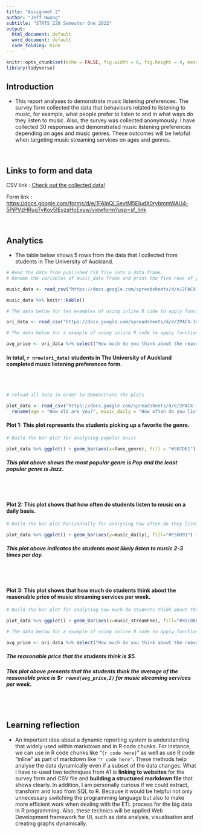 ```yaml
---
title: "Assignmet 2"
author: "Jeff Hwang"
subtitle: "STATS 220 Semester One 2022"
output:
  html_document: default
  word_document: default
  code_folding: hide
---
```


```r

knitr::opts_chunk$set(echo = FALSE, fig.width = 6, fig.height = 4, message = FALSE, warning = FALSE, error = FALSE)
library(tidyverse)

```


## Introduction

* This report analyses to demonstrate music listening preferences. The survey form collected the data that behaviours related to listening to music, for example, what people prefer to listen to and in what ways do they listen to music. Also, the survey was collected anonymously. I have collected 30 responses and demonstrated music listening preferences depending on ages and music genres. These outcomes will be helpful when targeting music streaming services on ages and genres.

\

## Links to form and data

CSV link : [Check out the collected data!](https://docs.google.com/spreadsheets/d/e/2PACX-1vR6Z4tIgpPVBpn4DKE-TbHGPOJs5kHAKSIqQz0OGdkQp25U5UDBlqy5NIqTDGJeL1HGktbeDXe8pi4y/pub?output=csv)

Form link : <https://docs.google.com/forms/d/e/1FAIpQLSevtM5EIudX0rybmmWAU4-5PjPVzHRugTvKov5IEyzsHoExyw/viewform?usp=sf_link>

\

## Analytics

* The table below shows 5 rows from the data that I collected from students in The University of Auckland.

```r

# Read the data from published CSV file into a data frame.
# Rename the variables of music_data frame and print the five rows of your data

music_data <- read_csv("https://docs.google.com/spreadsheets/d/e/2PACX-1vR6Z4tIgpPVBpn4DKE-TbHGPOJs5kHAKSIqQz0OGdkQp25U5UDBlqy5NIqTDGJeL1HGktbeDXe8pi4y/pub?output=csv") %>% rename(age = "How old are you?", music_daily = "How often do you listen to music on a daily basis?", favo_genre = "What are your favorite genres of music?", best3_genre = "If you had to choose your top 3 favorite types of music, what would they be?", music_import = "How is music important in your life? Please type between 1 to 10.", music_ways = "In what ways do you listen to music?", music_streamFee = "How much do you think about the reasonable price of music streaming services per week? Please type a numeric value only.") %>% slice(c(3, 5, 8, 10, 30)) 

music_data %>% knitr::kable()

# The data below for two examples of using inline R code to apply functions to your data frame or variables (extracted as vectors).

ori_data <- read_csv("https://docs.google.com/spreadsheets/d/e/2PACX-1vR6Z4tIgpPVBpn4DKE-TbHGPOJs5kHAKSIqQz0OGdkQp25U5UDBlqy5NIqTDGJeL1HGktbeDXe8pi4y/pub?output=csv")

# The data below for a example of using inline R code to apply functions to your data frame or variables (extracted as vectors).

avg_price <- ori_data %>% select("How much do you think about the reasonable price of music streaming services per week? Please type a numeric value only.") %>% sum() / nrow(ori_data)
```

#### In total, `r nrow(ori_data)` students in The University of Auckland completed music listening preferences form.

\
\

```r

# reload all data in order to demonstrate the plots

plot_data <- read_csv("https://docs.google.com/spreadsheets/d/e/2PACX-1vR6Z4tIgpPVBpn4DKE-TbHGPOJs5kHAKSIqQz0OGdkQp25U5UDBlqy5NIqTDGJeL1HGktbeDXe8pi4y/pub?output=csv") %>%
  rename(age = "How old are you?", music_daily = "How often do you listen to music on a daily basis?", favo_genre = "What are your favorite genres of music?", best3_genre = "If you had to choose your top 3 favorite types of music, what would they be?", music_import = "How is music important in your life? Please type between 1 to 10.", music_ways = "In what ways do you listen to music?", music_streamFee = "How much do you think about the reasonable price of music streaming services per week? Please type a numeric value only.")

```

#### Plot 1: This plot represents the students picking up a favorite the genre.

```r

# Build the bar plot for analysing popular music

plot_data %>% ggplot() + geom_bar(aes(x=favo_genre), fill = "#5B7DB1") + labs(title = "Which genre is the most popular?", subtitle = "Comparing genre and number of genres on students' favorite the genre", caption = "Sorce : STATS 220 survey by Jeff Hwang", x = "Genre", y = "Number of genre")

```

##### This plot above shows the most popular genre is Pop and the least popular genre is Jazz.

\
\

#### Plot 2: This plot shows that how often do students listen to music on a daily basis.

```r
# Build the bar plot horizontally for analysing how often do they listen to music on a daily basis

plot_data %>% ggplot() + geom_bar(aes(y=music_daily), fill="#F56D91") + labs(title = "How often do students listen to music on a daily basis?", subtitle = "Comparing how frequently listen to music on a daily basis and number of count", caption = "Sorce : STATS 220 survey by Jeff Hwang", x = "Number of count", y = "How frequently listen to music on a day")

```

##### This plot above indicates the students most likely listen to music 2-3 times per day.

\
\

#### Plot 3: This plot shows that how much do students think about the reasonable price of music streaming services per week.

```r
# Build the bar plot for analysing how much do students think about the reasonable price of music streaming services per week.

plot_data %>% ggplot() + geom_bar(aes(x=music_streamFee), fill="#85C88A") + labs(title ="How much do students think the reasonable price of music streaming services per week?", subtitle = "Comparing how students think the reasonable price of music streaming services per week", caption = "Sorce : STATS 220 survey by Jeff Hwang", x = "Price range", y = "Price of music streaming per week")

# The data below for a example of using inline R code to apply functions to your data frame or variables (extracted as vectors).

avg_price <- ori_data %>% select("How much do you think about the reasonable price of music streaming services per week? Please type a numeric value only.") %>% sum() / nrow(ori_data)

```

##### The reasonable price that the students think is $5.
##### This plot above presents that the students think the average of the reasonable price is $`r round(avg_price,2)` for music streaming services per week.

\
\

## Learning reflection

* An important idea about a dynamic reporting system is understanding that widely used within markdown and in R code chunks. For instance, we can use in R code chunks like "```{r code here} ```" as well as use R code "inline" as part of markdown like `"r code here"`. These methods help analyse the data dynamically even if a subset of the data changes. What I have re-used two techniques from A1 is **linking to websites** for the survey form and CSV file and **building a structured markdown file** that shows clearly. In addition, I am personally curious if we could extract, transform and load from SQL to R. Because it would be helpful not only unnecessary switching the programming language but also to make more efficient work when dealing with the ETL process for the big data in R programming. Also, these technics will be applied Web Development framework for UI, such as data analysis, visualisation and creating graphs dynamically.


\
\





